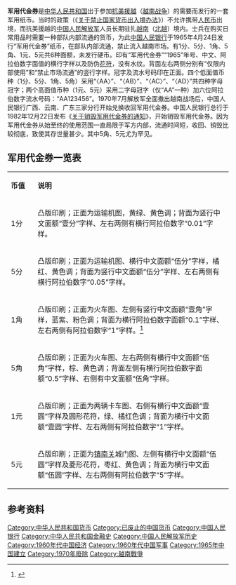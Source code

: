 '''军用代金券'''是[[中华人民共和国|中华人民共和国]]出于参加[[越南战争|抗美援越]]（[[越南战争|越南战争]]）的需要而发行的一套军用纸币。当时的政策（《[[关于禁止国家货币出入境办法|关于禁止国家货币出入境办法]]》）不允许携带[[人民币|人民币]]出境，而抗美援越的[[中国人民解放军|中国人民解放军]]人员长期驻扎[[越南|越南]]（[[越南民主共和国|北越]]）境内。士兵在购买日常用品时需要一种部队内部流通的货币，为此[[中国人民银行|中国人民银行]]于1965年4月24日发行“军用代金券”纸币，在部队内部流通，禁止流入越南市场。有1分、5分、1角、5角、1元、5元共6种面额，未发行硬币。印有“军用代金券”“1965”年号、中文、阿拉伯数字面值的横行字样以及防伪[[花符|花符]]，没有水纹。背面左右两侧分别有“仅限内部使用”和“禁止市场流通”的竖行字样。冠字及流水号码印在正面。四个低面值币种（1分、5分、1角、5角）采用“〈AA〉”、“〈AB〉”、“〈AC〉”、“〈AD〉”共四种字母冠字；两个高面值币种（1元、5元）采用二字母冠字（仅“AA”一种）加六位阿拉伯数字流水号码：“AA123456”。1970年7月解放军全面撤出越南战场后，中国人民银行广西、云南、广东三家分行开始兑换收回军用代金券。中国人民银行总行于1982年12月22日发布《[[关于销毁军用代金券的通知|关于销毁军用代金券的通知]]》，开始销毁军用代金券。因为军用代金券从始至终的使用范围一直局限于军方内部，流通时间短，收回、销毁比较彻底，致使其存世量甚少。其中5角、5元尤为罕见。

== 军用代金券一览表 ==

{| class="wikitable" border="1" cellpadding="2" cellspacing="0" width="85%"
|-bgcolor="#CCFFCC"
|width="45px"|'''币值'''||'''说明'''
|-
|1分||凸版印刷；正面为运输机图，黄绿、黄色调；背面为竖行中文面额“壹分”字样、左右两侧有横行阿拉伯数字“0.01”字样。
|-bgcolor="#FFFFCC"
|5分||凸版印刷；正面为运输机图、横行中文面额“伍分”字样，橘红、黄色调；背面为竖行中文面额“伍分”字样、左右两侧有横行阿拉伯数字“0.05”字样。
|-
|1角||凸版印刷；正面为火车图、左侧有竖行中文面额“壹角”字样，蓝紫、粉色调；背面为横行阿拉伯数字面额“0.1”字样、左右两侧有阿拉伯数字“1”字样。<ref>{{Cite web |url=http://jxsr.jxnews.com.cn/system/2014/01/27/012925961.shtml |title=珍稀军用代金券现上饶 见证援越抗美历史 |accessdate=2014-06-07 |archive-date=2019-06-06 |archive-url=https://web.archive.org/web/20190606052236/http://jxsr.jxnews.com.cn/system/2014/01/27/012925961.shtml |dead-url=no }}</ref>
|-bgcolor="#FFFFCC"
|5角||凸版印刷；正面为火车图、左右两侧有横行中文面额“伍角”字样，棕、黄色调；背面左侧有横行阿拉伯数字面额“0.5”字样、右侧有中文面额“伍角”字样。
|-
|1元||凸版印刷；正面为两辆卡车图、右侧有横行中文面额“壹圆”字样及圆形花符，绿、橘红色调；背面为横行中文面额“壹圆”字样、左右两侧有阿拉伯数字“1”字样。
|-bgcolor="#FFFFCC"
|5元||凸版印刷；正面为[[镇南关|镇南关]]城门图、左侧有横行中文面额“伍圆”字样及菱形花符，枣红、黄色调；背面为横行中文面额“伍圆”字样、左右两侧有阿拉伯数字“5”字样。
|}

== 参考资料 ==
{{Reflist}}

{{中华人民共和国货币}}
[[Category:中华人民共和国货币|Category:中华人民共和国货币]]
[[Category:已废止的中国货币|Category:已废止的中国货币]]
[[Category:中国人民银行|Category:中国人民银行]]
[[Category:中华人民共和国金融史|Category:中华人民共和国金融史]]
[[Category:中国人民解放军历史|Category:中国人民解放军历史]]
[[Category:1960年代中国经济|Category:1960年代中国经济]]
[[Category:1960年代中国军事|Category:1960年代中国军事]]
[[Category:1965年中国建立|Category:1965年中国建立]]
[[Category:1970年廢除|Category:1970年廢除]]
[[Category:越南戰爭|Category:越南戰爭]]